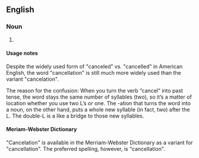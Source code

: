 ==English==

===Noun===
{{en-noun}}
# {{alternative spelling of|cancellation|lang=en}}

====Usage notes====
Despite the widely used form of "canceled" vs. "cancelled" in American English, the word "cancellation" is still much more widely used than the variant "cancelation".

The reason for the confusion: When you turn the verb “cancel” into past tense, the word stays the same number of syllables (two), so it’s a matter of location whether you use two L’s or one. The -ation that turns the word into a noun, on the other hand, puts a whole new syllable (in fact, two) after the L. The double-L is a like a bridge to those new syllables.

====Meriam-Webster Dictionary====
"Cancelation" is available in the Merriam-Webster Dictionary as a variant for "cancellation". The preferred spelling, however, is "cancellation".